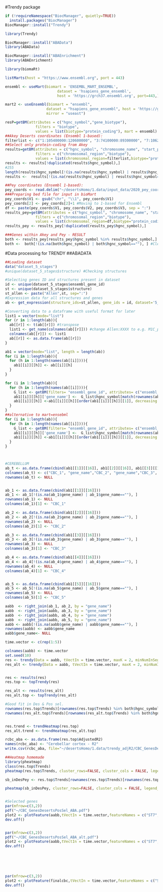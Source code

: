 #Trendy package
```r
if (!requireNamespace("BiocManager", quietly=TRUE))
  install.packages("BiocManager")
BiocManager::install("Trendy")

library(Trendy)

BiocManager::install("ABAData")
library(ABAData)

BiocManager::install("ABAEnrichment")
library(ABAEnrichment)

library(biomaRt)
```


```r
listMarts(host = "https://www.ensembl.org", port = 443)

ensembl <- useMart(biomart = 'ENSEMBL_MART_ENSEMBL', 
                        dataset = 'hsapiens_gene_ensembl',
                        host = 'https://grch37.ensembl.org', port=443,)

mart2 <- useEnsembl(biomart = "ensembl", 
                   dataset = "hsapiens_gene_ensembl", host = 'https://grch37.ensembl.org', 
                   mirror = "useast")

resP=getBM(attributes = c("hgnc_symbol","gene_biotype"),
              filters = "biotype",
              values = list(biotype="protein_coding"), mart = ensembl)
##Akey Deserts coordinates (Ensembl 1-based):
filterlist <- c("1:105400000:120600000", "3:74100000:89300000", "7:106200000:123200000","8:49400000:66500000")
##Select only protein-coding from Akey
results=getBM(attributes = c("hgnc_symbol", "chromosome_name", "start_position", "end_position","gene_biotype"),
              filters = c("chromosomal_region","biotype"),
              values = list(chromosomal_region=filterlist,biotype="protein_coding"), mart = ensembl)
results <- results[!duplicated(results$hgnc_symbol),]
#255
length(results$hgnc_symbol[!(is.na(results$hgnc_symbol) | results$hgnc_symbol=="")])
results <-  results[!(is.na(results$hgnc_symbol) | results$hgnc_symbol==""), ] #Cleaning

##Pey coordinates (Ensembl 1-based):
pey_coords <- read.delim("~/desertsHomo/1.data/input_data/2020_pey_coords.bed", header=FALSE) #File with start 0-based
###Preparing bed file for input in bioMart
pey_coords$V1 <- gsub("chr", "\\1", pey_coords$V1)
pey_coords[2] <- pey_coords[2]+1 #Moving to 1-based for Ensembl
df <- paste(pey_coords$V1, pey_coords$V2, pey_coords$V3, sep = ":")
results_pey=getBM(attributes = c("hgnc_symbol", "chromosome_name", "start_position", "end_position","gene_biotype"),
              filters = c("chromosomal_region","biotype"),
              values = list(chromosomal_region=df,biotype="protein_coding"), mart = ensembl)
results_pey <- results_pey[!duplicated(results_pey$hgnc_symbol),]

###Genes within Akey and Pey - RESULT
both <- results_pey[results_pey$hgnc_symbol %in% results$hgnc_symbol,]
both <-  both[!(is.na(both$hgnc_symbol) | both$hgnc_symbol==""), ] #Cleaning
```


#Data processing for TRENDY
##ABADATA
```r
##Loading dataset
data("dataset_5_stages")
#unique(dataset_5_stages$structure) #Checking structures

#Selecting genes ID and structures present in dataset
id <- unique(dataset_5_stages$ensembl_gene_id)
st <- unique(dataset_5_stages$structure)
st_allen <- paste("Allen",st, sep=":") 
#Expression data for all structures and genes
ab <- get_expression(structure_ids=st_allen, gene_ids = id, dataset='5_stages')

#Converting data to a dataframe with useful format for later
list1 = vector(mode="list")
for (r in 1:length(ab)){
  ab[[r]] <- t(ab[[r]]) #transpose
  list1 <- get_name(colnames(ab[[r]])) #change Allen:XXXX to e.g. M1C_primary motor cortex, etc
  colnames(ab[[r]]) <- list1
  ab[[r]] <- as.data.frame(ab[[r]])
}

ab1 = vector(mode="list", length = length(ab))
for (i in 1:length(ab)){
  for (h in 1:length(names(ab[[i]]))){
    ab1[[i]][[h]] <- ab[[i]][h]
  }
}

for (i in 1:length(ab)){
  for (h in 1:length(names(ab[[i]]))){
    G_list <- getBM(filters= "ensembl_gene_id", attributes= c("ensembl_gene_id", "hgnc_symbol"),values=rownames(ab1[[i]][[h]]),mart=ensembl)
    ab1[[i]][[h]]['gene_name'] <-  G_list$hgnc_symbol[match(rownames(ab1[[i]][[h]]), G_list$ensembl_gene_id)]
    ab1[[i]][[h]] <-ab1[[i]][[h]][order(ab1[[i]][[h]][[1]], decreasing = TRUE), ]
  }
}
##alternative to mart=ensebml
for (i in 1:length(ab)){
  for (h in 1:length(names(ab[[i]]))){
    G_list <- getBM(filters= "ensembl_gene_id", attributes= c("ensembl_gene_id", "hgnc_symbol"),values=rownames(ab1[[i]][[h]]),mart=mart2)
    ab1[[i]][[h]]['gene_name'] <-  G_list$hgnc_symbol[match(rownames(ab1[[i]][[h]]), G_list$ensembl_gene_id)]
    ab1[[i]][[h]] <-ab1[[i]][[h]][order(ab1[[i]][[h]][[1]], decreasing = TRUE), ]
  }
}



#CEREBELLUM
ab_t <- as.data.frame(cbind(ab1[[1]][[16]], ab1[[2]][[16]], ab1[[3]][[16]], ab1[[4]][[16]], ab1[[5]][[16]]))
colnames(ab_t) <- c("CBC_1", "gene_name","CBC_2", "gene_name","CBC_3", "gene_name","CBC_4","gene_name", "CBC_5","gene_name")
rownames(ab_t) <- NULL


ab_1 <- as.data.frame(cbind(ab1[[1]][[16]]))
ab_1 <- ab_1[!(is.na(ab_1$gene_name) | ab_1$gene_name==""), ]
rownames(ab_1) <- NULL
colnames(ab_1)[1] <- "CBC_1"

ab_2 <- as.data.frame(cbind(ab1[[2]][[16]]))
ab_2 <- ab_2[!(is.na(ab_2$gene_name) | ab_2$gene_name==""), ]
rownames(ab_2) <- NULL
colnames(ab_2)[1] <- "CBC_2"

ab_3 <- as.data.frame(cbind(ab1[[3]][[16]]))
ab_3 <- ab_3[!(is.na(ab_3$gene_name) | ab_3$gene_name==""), ]
rownames(ab_3) <- NULL
colnames(ab_3)[1] <- "CBC_3"

ab_4 <- as.data.frame(cbind(ab1[[4]][[16]]))
ab_4 <- ab_4[!(is.na(ab_4$gene_name) | ab_4$gene_name==""), ]
rownames(ab_4) <- NULL
colnames(ab_4)[1] <- "CBC_4"


ab_5 <- as.data.frame(cbind(ab1[[5]][[16]]))
ab_5 <- ab_5[!(is.na(ab_5$gene_name) | ab_5$gene_name==""), ]
rownames(ab_5) <- NULL
colnames(ab_5)[1] <- "CBC_5"

aabb  <- right_join(ab_1, ab_2, by = "gene_name")
aabb  <- right_join(aabb, ab_3, by = "gene_name")
aabb  <- right_join(aabb, ab_4, by = "gene_name")
aabb  <- right_join(aabb, ab_5, by = "gene_name")
aabb <- aabb[!(is.na(aabb$gene_name) | aabb$gene_name==""), ]
rownames(aabb) <- aabb$gene_name
aabb$gene_name<- NULL

time.vector <- c(rep(1:5))

colnames(aabb) <- time.vector 
set.seed(10)
res <- trendy(Data = aabb, tVectIn = time.vector, maxK = 2, minNumInSeg = 2, meanCut = 2)
res_alt <- trendy(Data = aabb, tVectIn = time.vector, maxK = 2, minNumInSeg = 1, meanCut = 2)


res <- results(res)
res.top <- topTrendy(res)

res_alt <- results(res_alt)
res_alt.top <- topTrendy(res_alt)

#Good fit in Des & Pos sel.
rownames(res.top$Trends)[rownames(res.top$Trends) %in% both$hgnc_symbol]
rownames(res_alt.top$Trends)[rownames(res_alt.top$Trends) %in% both$hgnc_symbol]


res.trend <- trendHeatmap(res.top)
res_alt.trend <- trendHeatmap(res_alt.top)

rcbc_aba <- as.data.frame(res.top$AdjustedR2)
names(rcbc_aba) <- "Cerebellar cortex - R2"
write.csv(rcbc_aba, file="~/desertsHomo/1.data/trendy_adjR2/CBC_GenesDesertPosSel_adjR2_ABA.csv", row.names = TRUE, quote=T)

##Heatmap homemade
library(pheatmap)
class(res.top$Trends)
pheatmap(res.top$Trends, cluster_rows=FALSE, cluster_cols = FALSE, legend_breaks = c(-1,0,1), filename = "~/desertsHomo/2.plots/trendy_segmentedRegression/CBC_UpDown_Deserts.pdf")

sb_inDesPey <- res.top$Trends[rownames(res.top$Trends)[rownames(res.top$Trends) %in% both$hgnc_symbol],]

pheatmap(sb_inDesPey, cluster_rows=FALSE, cluster_cols = FALSE, legend_breaks = c(-1,0,1),filename = "~/desertsHomo/2.plots/trendy_segmentedRegression/CBC_UpDown_DesertsPosSel.pdf")


#Selected genes
par(mfrow=c(3,2))
pdf("~/CBC_GenesDesertsPosSel_ABA.pdf")
plot2 <- plotFeature(aabb,tVectIn = time.vector,featureNames = c("ST7", "ROBO2", "CADPS2", "GPR22", "BCAP29", "KCND2", "SLC16A1"),trendyOutData = res)
dev.off()


par(mfrow=c(3,2))
pdf("~/CBC_GenesDesertsPosSel_ABA_alt.pdf")
plot2 <- plotFeature(aabb,tVectIn = time.vector,featureNames = c("ST7", "ROBO2", "CADPS2", "GPR22", "BCAP29", "KCND2", "SLC16A1"),trendyOutData = res_alt)
dev.off()






par(mfrow=c(3,2))
plot2 <- plotFeature(finalcbc,tVectIn = time.vector,featureNames = c("SYT6", "ROBO2", "CADPS2", "GPR22", "BCAP29"),trendyOutData = res, customLabels.x = c("Fetal_1","Fetal_3","Child","Adult" ), xlab="")
dev.off()
```


